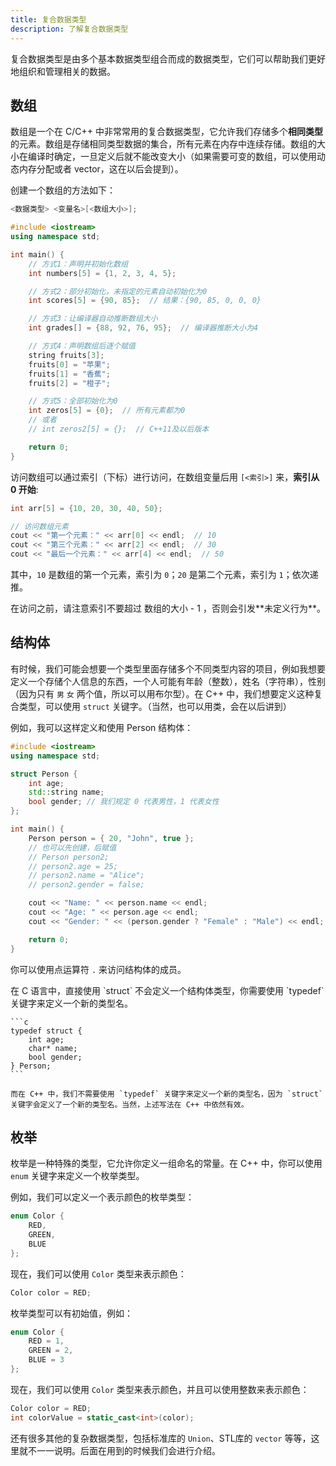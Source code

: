 ```yaml
---
title: 复合数据类型
description: 了解复合数据类型
---
```


复合数据类型是由多个基本数据类型组合而成的数据类型，它们可以帮助我们更好地组织和管理相关的数据。

## 数组

数组是一个在 C/C++ 中非常常用的复合数据类型，它允许我们存储多个**相同类型**的元素。数组是存储相同类型数据的集合，所有元素在内存中连续存储。数组的大小在编译时确定，一旦定义后就不能改变大小（如果需要可变的数组，可以使用动态内存分配或者 vector，这在以后会提到）。

创建一个数组的方法如下：

```cpp
<数据类型> <变量名>[<数组大小>];
```

```cpp lineNumbers title="array_example.cpp"
#include <iostream>
using namespace std;

int main() {
    // 方式1：声明并初始化数组
    int numbers[5] = {1, 2, 3, 4, 5};

    // 方式2：部分初始化，未指定的元素自动初始化为0
    int scores[5] = {90, 85};  // 结果：{90, 85, 0, 0, 0}

    // 方式3：让编译器自动推断数组大小
    int grades[] = {88, 92, 76, 95};  // 编译器推断大小为4

    // 方式4：声明数组后逐个赋值
    string fruits[3];
    fruits[0] = "苹果";
    fruits[1] = "香蕉";
    fruits[2] = "橙子";

    // 方式5：全部初始化为0
    int zeros[5] = {0};  // 所有元素都为0
    // 或者
    // int zeros2[5] = {};  // C++11及以后版本

    return 0;
}
```

访问数组可以通过索引（下标）进行访问，在数组变量后用 `[<索引>]` 来，**索引从 0 开始**:

```cpp
int arr[5] = {10, 20, 30, 40, 50};

// 访问数组元素
cout << "第一个元素：" << arr[0] << endl;  // 10
cout << "第三个元素：" << arr[2] << endl;  // 30
cout << "最后一个元素：" << arr[4] << endl;  // 50
```

其中，`10` 是数组的第一个元素，索引为 `0`；`20` 是第二个元素，索引为 `1`；依次递推。

<Callout type="warn">
    在访问之前，请注意索引不要超过 数组的大小 - 1 ，否则会引发**未定义行为**。
</Callout>

## 结构体

有时候，我们可能会想要一个类型里面存储多个不同类型内容的项目，例如我想要定义一个存储个人信息的东西，一个人可能有年龄（整数），姓名（字符串），性别（因为只有 `男` `女` 两个值，所以可以用布尔型）。在 C++ 中，我们想要定义这种复合类型，可以使用 `struct` 关键字。（当然，也可以用类，会在以后讲到）

例如，我可以这样定义和使用 Person 结构体：

```cpp lineNumbers title="main.cpp"
#include <iostream>
using namespace std;

struct Person {
    int age;
    std::string name;
    bool gender; // 我们规定 0 代表男性，1 代表女性
};

int main() {
    Person person = { 20, "John", true };
    // 也可以先创建，后赋值
    // Person person2;
    // person2.age = 25;
    // person2.name = "Alice";
    // person2.gender = false;

    cout << "Name: " << person.name << endl;
    cout << "Age: " << person.age << endl;
    cout << "Gender: " << (person.gender ? "Female" : "Male") << endl;

    return 0;
}
```

你可以使用点运算符 `.` 来访问结构体的成员。

<Callout>
    在 C 语言中，直接使用 `struct` 不会定义一个结构体类型，你需要使用 `typedef` 关键字来定义一个新的类型名。

    ```c
    typedef struct {
        int age;
        char* name;
        bool gender;
    } Person;
    ```

    而在 C++ 中，我们不需要使用 `typedef` 关键字来定义一个新的类型名，因为 `struct` 关键字会定义了一个新的类型名。当然，上述写法在 C++ 中依然有效。
</Callout>

## 枚举

枚举是一种特殊的类型，它允许你定义一组命名的常量。在 C++ 中，你可以使用 `enum` 关键字来定义一个枚举类型。

例如，我们可以定义一个表示颜色的枚举类型：

```cpp
enum Color {
    RED,
    GREEN,
    BLUE
};
```

现在，我们可以使用 `Color` 类型来表示颜色：

```cpp
Color color = RED;
```

枚举类型可以有初始值，例如：

```cpp
enum Color {
    RED = 1,
    GREEN = 2,
    BLUE = 3
};
```

现在，我们可以使用 `Color` 类型来表示颜色，并且可以使用整数来表示颜色：

```cpp
Color color = RED;
int colorValue = static_cast<int>(color);
```

还有很多其他的复杂数据类型，包括标准库的 `Union`、STL库的 `vector` 等等，这里就不一一说明。后面在用到的时候我们会进行介绍。
